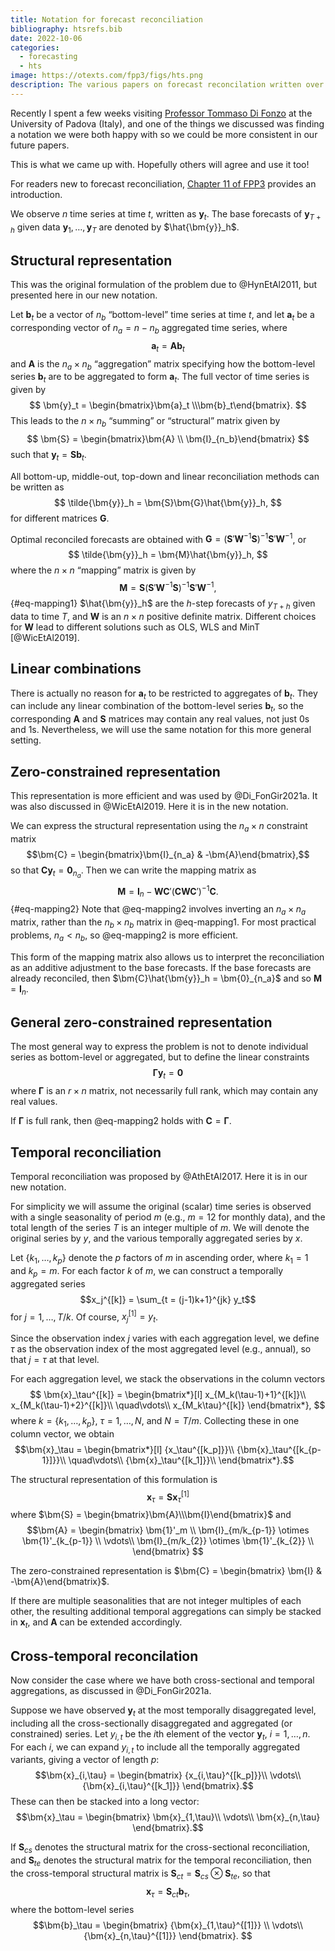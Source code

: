```yaml
---
title: Notation for forecast reconciliation
bibliography: htsrefs.bib
date: 2022-10-06
categories:
  - forecasting
  - hts
image: https://otexts.com/fpp3/figs/hts.png
description: The various papers on forecast reconcilation written over the last 13 years have not used a consistent notation. We have revised our notation as we have slowly come to understand the problem better. This is common in a new area, but it makes it tricky to read the literature as you need to figure out how the notation of each paper maps to what you've already read.
---
```


Recently I spent a few weeks visiting [Professor Tommaso Di Fonzo](https://homes.stat.unipd.it/tommasodifonzo/en/home-2.html) at the University of Padova (Italy), and one of the things we discussed was finding a notation we were both happy with so we could be more consistent in our future papers.

This is what we came up with. Hopefully others will agree and use it too!

For readers new to forecast reconciliation, [Chapter 11 of FPP3](https://otexts.com/fpp3/hierarchical.html) provides an introduction.

We observe $n$ time series at time $t$, written as $\bm{y}_t$. The base forecasts of $\bm{y}_{T+h}$ given data $\bm{y}_1,\dots,\bm{y}_T$ are denoted by $\hat{\bm{y}}_h$.

## Structural representation {-}

This was the original formulation of the problem due to @HynEtAl2011, but presented here in our new notation.

Let $\bm{b}_t$ be a vector of $n_b$ "bottom-level" time series at time $t$, and let $\bm{a}_t$ be a corresponding vector of $n_a = n-n_b$ aggregated time series, where
$$
 \bm{a}_t = \bm{A}\bm{b}_t
$$
and $\bm{A}$ is the $n_a\times n_b$ "aggregation" matrix specifying how the bottom-level series $\bm{b}_t$ are to be aggregated to form $\bm{a}_t$. The full vector of time series is given by
$$
 \bm{y}_t = \begin{bmatrix}\bm{a}_t \\\bm{b}_t\end{bmatrix}.
$$
This leads to the $n\times n_b$ "summing" or "structural" matrix given by
$$
  \bm{S} = \begin{bmatrix}\bm{A} \\ \bm{I}_{n_b}\end{bmatrix}
$$
such that $\bm{y}_t = \bm{S}\bm{b}_t$.

All bottom-up, middle-out, top-down and linear reconciliation methods can be written as
$$
  \tilde{\bm{y}}_h = \bm{S}\bm{G}\hat{\bm{y}}_h,
$$
for different matrices $\bm{G}$.

Optimal reconciled forecasts are obtained with $\bm{G}=(\bm{S}'\bm{W}^{-1}\bm{S})^{-1}\bm{S}'\bm{W}^{-1}$, or
$$
  \tilde{\bm{y}}_h = \bm{M}\hat{\bm{y}}_h,
$$
where the $n\times n$ "mapping" matrix is given by
$$
  \bm{M} = \bm{S}(\bm{S}'\bm{W}^{-1}\bm{S})^{-1}\bm{S}'\bm{W}^{-1},
$$ {#eq-mapping1}
$\hat{\bm{y}}_h$ are the $h$-step forecasts of $y_{T+h}$ given data to time $T$, and $\bm{W}$ is an $n \times n$ positive definite matrix. Different choices for $\bm{W}$ lead to different solutions such as OLS, WLS and MinT [@WicEtAl2019].

## Linear combinations

There is actually no reason for $\bm{a}_t$ to be restricted to aggregates of $\bm{b}_t$. They can include any linear combination of the bottom-level series $\bm{b}_t$, so the corresponding $\bm{A}$ and $\bm{S}$ matrices may contain any real values, not just 0s and 1s. Nevertheless, we will use the same notation for this more general setting.

## Zero-constrained representation {-}

This representation is more efficient and was used by @Di_FonGir2021a. It was also discussed in @WicEtAl2019. Here it is in the new notation.

We can express the structural representation using the $n_a \times n$ constraint matrix
$$\bm{C} = \begin{bmatrix}\bm{I}_{n_a} & -\bm{A}\end{bmatrix},$$
so that $\bm{C}\bm{y}_t = \bm{0}_{n_a}$.
Then we can write the mapping matrix as
$$
  \bm{M} = \bm{I}_n - \bm{W}\bm{C}'(\bm{C}\bm{W}\bm{C}')^{-1}\bm{C}.
$$ {#eq-mapping2}
Note that @eq-mapping2 involves inverting an $n_a \times n_a$ matrix, rather than the $n_b \times n_b$ matrix in @eq-mapping1. For most practical problems, $n_a < n_b$, so @eq-mapping2 is more efficient.

This form of the mapping matrix also allows us to interpret the reconciliation as an additive adjustment to the base forecasts. If the base forecasts are already reconciled, then $\bm{C}\hat{\bm{y}}_h = \bm{0}_{n_a}$ and so $\bm{M}=\bm{I}_{n}$.

## General zero-constrained representation {-}

The most general way to express the problem is not to denote individual series as bottom-level or aggregated, but to define the linear constraints
$$
  \bm{\Gamma}\bm{y}_t = \bm{0}
$$
where $\bm{\Gamma}$ is an $r\times n$ matrix, not necessarily full rank, which may contain any real values.

If $\bm{\Gamma}$ is full rank, then @eq-mapping2 holds with $\bm{C} = \bm{\Gamma}$.

## Temporal reconciliation {-}

Temporal reconciliation was proposed by @AthEtAl2017. Here it is in our new notation.

For simplicity we will assume the original (scalar) time series is observed with a single seasonality of period $m$ (e.g., $m=12$ for monthly data), and the total length of the series $T$ is an integer multiple of $m$.
We will denote the original series by $y$, and the various temporally aggregated series by $x$.

Let $\{k_1,\dots,k_p\}$ denote the $p$ factors of $m$ in ascending order, where $k_1=1$ and $k_p=m$. For each factor $k$ of $m$, we can construct a temporally aggregated series
$$x_j^{[k]} = \sum_{t = (j-1)k+1}^{jk} y_t$$
for $j=1,\dots,T/k$. Of course, $x_j^{[1]} = y_t$.

Since the observation index $j$ varies with each aggregation level, we define $\tau$ as the observation index of the most aggregated level (e.g., annual), so that $j=\tau$ at that level.

For each aggregation level, we stack the observations in the column vectors
$$
\bm{x}_\tau^{[k]} = \begin{bmatrix*}[l]
  x_{M_k(\tau-1)+1}^{[k]}\\
  x_{M_k(\tau-1)+2}^{[k]}\\
  \quad\vdots\\
  x_{M_k\tau}^{[k]}
  \end{bmatrix*},
$$
where $k=\{k_1,\dots,k_p\}$, $\tau=1,\dots,N$, and $N=T/m$.
Collecting these in one column vector, we obtain
$$\bm{x}_\tau = \begin{bmatrix*}[l]
  {x_\tau^{[k_p]}}\\
  {\bm{x}_\tau^{[k_{p-1}]}}\\
  \quad\vdots\\
  {\bm{x}_\tau^{[k_1]}}\\
  \end{bmatrix*}.$$

The structural representation of this formulation is
$$\bm{x}_\tau = \bm{S} \bm{x}_\tau^{[1]}$$
where $\bm{S} = \begin{bmatrix}\bm{A}\\\bm{I}\end{bmatrix}$ and
$$\bm{A} =
\begin{bmatrix}
\bm{1}'_m \\
\bm{I}_{m/k_{p-1}} \otimes \bm{1}'_{k_{p-1}} \\
\vdots\\
\bm{I}_{m/k_{2}} \otimes \bm{1}'_{k_{2}} \\
\end{bmatrix}
$$

The zero-constrained representation is $\bm{C} = \begin{bmatrix} \bm{I} & -\bm{A}\end{bmatrix}$.

If there are multiple seasonalities that are not integer multiples of each other, the resulting additional temporal aggregations can simply be stacked in $\bm{x}_t$, and $\bm{A}$ can be extended accordingly.

## Cross-temporal reconcilation {-}

Now consider the case where we have both cross-sectional and temporal aggregations, as discussed in @Di_FonGir2021a.

Suppose we have observed $\bm{y}_t$ at the most temporally disaggregated level, including all the cross-sectionally disaggregated and aggregated (or constrained) series. Let $y_{i,t}$ be the $i$th element of the vector $\bm{y}_t$, $i=1,\dots,n$. For each $i$, we can expand $y_{i,t}$ to include all the temporally aggregated variants, giving a vector of length $p$:
$$\bm{x}_{i,\tau} = \begin{bmatrix}
  {x_{i,\tau}^{[k_p]}}\\
  \vdots\\
  {\bm{x}_{i,\tau}^{[k_1]}}
  \end{bmatrix}.$$
These can then be stacked into a long vector:
$$\bm{x}_\tau = \begin{bmatrix}
  \bm{x}_{1,\tau}\\
  \vdots\\
  \bm{x}_{n,\tau}
  \end{bmatrix}.$$

If $\bm{S}_{cs}$ denotes the structural matrix for the cross-sectional reconciliation, and $\bm{S}_{te}$ denotes the structural matrix for the temporal reconciliation, then the cross-temporal structural matrix is $\bm{S}_{ct} = \bm{S}_{cs} \otimes \bm{S}_{te}$, so that
$$\bm{x}_\tau = \bm{S}_{ct} \bm{b}_\tau,$$
where the bottom-level series
$$\bm{b}_\tau = \begin{bmatrix}
  {\bm{x}_{1,\tau}^{[1]}} \\
  \vdots\\
  {\bm{x}_{n,\tau}^{[1]}}
  \end{bmatrix}.
$$
